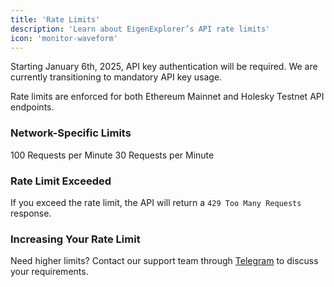 ```yaml
---
title: 'Rate Limits'
description: 'Learn about EigenExplorer’s API rate limits'
icon: 'monitor-waveform'
---
```


<Warning>
    Starting January 6th, 2025, API key authentication will be required. We are
    currently transitioning to mandatory API key usage.
</Warning>

Rate limits are enforced for both Ethereum Mainnet and Holesky Testnet API endpoints.

### Network-Specific Limits

<CardGroup cols={2}>
    <Card title='Ethereum Mainnet' icon='m'>
        100 Requests per Minute
    </Card>
    <Card title='Holesky Testnet' icon='t'>
        30 Requests per Minute
    </Card>
</CardGroup>

### Rate Limit Exceeded

If you exceed the rate limit, the API will return a `429 Too Many Requests` response.

### Increasing Your Rate Limit

Need higher limits? Contact our support team through [Telegram](https://t.me/+siHEtj56TNdmZmU1) to discuss your requirements.
